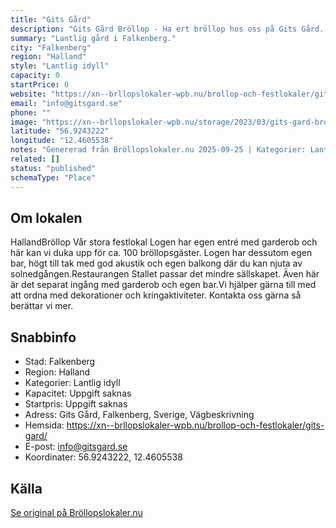 ```yaml
---
title: "Gits Gård"
description: "Gits Gård Bröllop - Ha ert bröllop hos oss på Gits Gård. Se vår fina Bröllopslokal. Skicka gärna en förfrågan så hjälper vi Er!"
summary: "Lantlig gård i Falkenberg."
city: "Falkenberg"
region: "Halland"
style: "Lantlig idyll"
capacity: 0
startPrice: 0
website: "https://xn--brllopslokaler-wpb.nu/brollop-och-festlokaler/gits-gard/"
email: "info@gitsgard.se"
phone: ""
image: "https://xn--brllopslokaler-wpb.nu/storage/2023/03/gits-gard-brollop-brollopslokal-festlokaler-falkenberg.jpg"
latitude: "56.9243222"
longitude: "12.4605538"
notes: "Genererad från Bröllopslokaler.nu 2025-09-25 | Kategorier: Lantlig idyll"
related: []
status: "published"
schemaType: "Place"
---
```


## Om lokalen

HallandBröllop Vår stora festlokal Logen har egen entré med garderob och här kan vi duka upp för ca. 100 bröllopsgäster. Logen har dessutom egen bar, högt till tak med god akustik och egen balkong där du kan njuta av solnedgången.Restaurangen Stallet passar det mindre sällskapet. Även här är det separat ingång med garderob och egen bar.Vi hjälper gärna till med att ordna med dekorationer och kringaktiviteter. Kontakta oss gärna så berättar vi mer.

## Snabbinfo

- Stad: Falkenberg
- Region: Halland
- Kategorier: Lantlig idyll
- Kapacitet: Uppgift saknas
- Startpris: Uppgift saknas
- Adress: Gits Gård, Falkenberg, Sverige, Vägbeskrivning
- Hemsida: https://xn--brllopslokaler-wpb.nu/brollop-och-festlokaler/gits-gard/
- E-post: info@gitsgard.se
- Koordinater: 56.9243222, 12.4605538

## Källa

[Se original på Bröllopslokaler.nu](https://xn--brllopslokaler-wpb.nu/brollop-och-festlokaler/gits-gard/)

